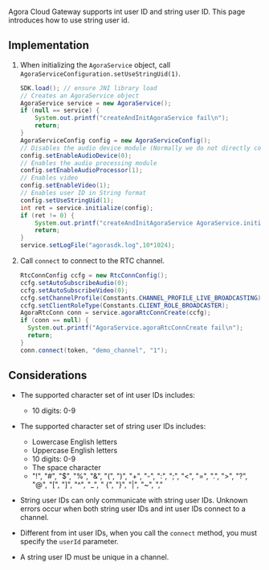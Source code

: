 
<PlatformWrapper platform="linux">

Agora Cloud Gateway supports int user ID and string user ID. This page introduces how to use string user id.

## Implementation

1. When initializing the `AgoraService` object, call `AgoraServiceConfiguration.setUseStringUid(1)`.

    ```java
    SDK.load(); // ensure JNI library load
    // Creates an AgoraService object
    AgoraService service = new AgoraService();
    if (null == service) {
        System.out.printf("createAndInitAgoraService fail\n");
        return;
    }
    AgoraServiceConfig config = new AgoraServiceConfig();
    // Disables the audio device module (Normally we do not directly connect audio capture or playback devices to a server)
    config.setEnableAudioDevice(0);
    // Enables the audio processing module
    config.setEnableAudioProcessor(1);
    // Enables video
    config.setEnableVideo(1);
    // Enables user ID in String format
    config.setUseStringUid(1);
    int ret = service.initialize(config);
    if (ret != 0) {
        System.out.printf("createAndInitAgoraService AgoraService.initialize fail ret=%d\n", ret);
        return;
    }
    service.setLogFile("agorasdk.log",10*1024);
    ```

2. Call `connect` to connect to the RTC channel.

    ```java
    RtcConnConfig ccfg = new RtcConnConfig();
    ccfg.setAutoSubscribeAudio(0);
    ccfg.setAutoSubscribeVideo(0);
    ccfg.setChannelProfile(Constants.CHANNEL_PROFILE_LIVE_BROADCASTING);
    ccfg.setClientRoleType(Constants.CLIENT_ROLE_BROADCASTER);
    AgoraRtcConn conn = service.agoraRtcConnCreate(ccfg);
    if (conn == null) {
      System.out.printf("AgoraService.agoraRtcConnCreate fail\n");
      return;
    }
    conn.connect(token, "demo_channel", "1");
    ```

## Considerations

- The supported character set of int user IDs includes:

  - 10 digits: 0-9

- The supported character set of string user IDs includes:

  - Lowercase English letters
  - Uppercase English letters
  - 10 digits: 0-9
  - The space character
  - "!", "#", "$", "%", "&", "(", ")", "+", "-", ":", ";", "\<", "=", ".", ">", "?", "@", "[", "]", "^", "_", " {", "}", "|", "~", ","

- String user IDs can only communicate with string user IDs. Unknown errors occur when both string user IDs and int user IDs connect to a channel.

- Different from int user IDs, when you call the `connect` method, you must specify the `userId` parameter. 

- A string user ID must be unique in a channel.

</PlatformWrapper>